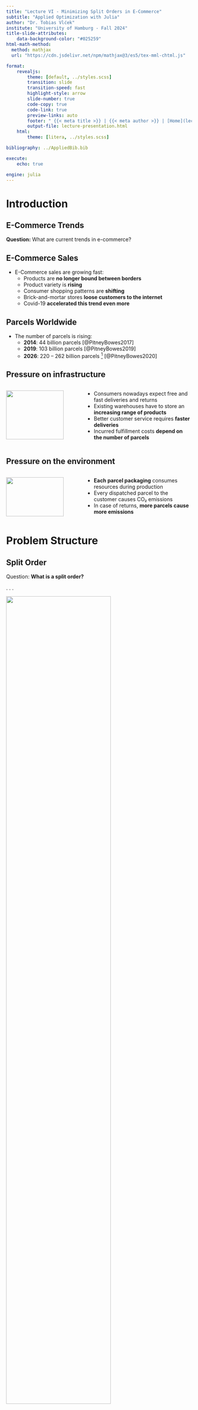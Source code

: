 ```yaml
---
title: "Lecture VI - Minimizing Split Orders in E-Commerce"
subtitle: "Applied Optimization with Julia"
author: "Dr. Tobias Vlćek"
institute: "University of Hamburg - Fall 2024"
title-slide-attributes:
    data-background-color: "#025259"
html-math-method:
  method: mathjax
  url: "https://cdn.jsdelivr.net/npm/mathjax@3/es5/tex-mml-chtml.js"

format:
    revealjs:
        theme: [default, ../styles.scss]
        transition: slide
        transition-speed: fast
        highlight-style: arrow
        slide-number: true
        code-copy: true
        code-link: true
        preview-links: auto
        footer: " {{< meta title >}} | {{< meta author >}} | [Home](lecture-ordersplit.qmd)"
        output-file: lecture-presentation.html
    html:
        theme: [litera, ../styles.scss]

bibliography: ../AppliedBib.bib

execute:
    echo: true

engine: julia
---
```


# [Introduction]{.flow} {.title}

## [E-Commerce Trends]{.invert-font} {background-color="#000000" background-image="https://images.unsplash.com/photo-1585144860131-245d551c77f6?q=80&w=5404&auto=format&fit=crop&ixlib=rb-4.0.3&ixid=M3wxMjA3fDB8MHxwaG90by1wYWdlfHx8fGVufDB8fHx8fA%3D%3D" background-size="cover" background-position="center"}

[**Question:** What are current trends in e-commerce?]{.invert-font .fragment}

::: footer
:::


## E-Commerce Sales

- E-Commerce sales [are growing fast]{.highlight}:
    - Products are **no longer bound between borders**
    - Product variety is **rising**
    - Consumer shopping patterns are **shifting **
    - Brick-and-mortar stores **loose customers to the internet**
    - Covid-19 **accelerated this trend even more**

## Parcels Worldwide

- The number of parcels is rising:
    - **2014**: 44 billion parcels [@PitneyBowes2017]
    - **2019**: 103 billion parcels [@PitneyBowes2019]
    - **2026**: 220 – 262 billion parcels [^0] [@PitneyBowes2020]

[^0]: Forecast, not actual number

## Pressure on infrastructure

::: {.columns}
::: {.column width="40%"}
[![](https://images.unsplash.com/photo-1605902711834-8b11c3e3ef2f?q=80&w=2832&auto=format&fit=crop&ixlib=rb-4.0.3&ixid=M3wxMjA3fDB8MHxwaG90by1wYWdlfHx8fGVufDB8fHx8fA%3D%3D){width="90%"}](https://unsplash.com/photos/person-holding-black-samsung-android-smartphone-hTUZW7E7krg){width="85%"}
:::

::: {.column width="60%"}
- Consumers nowadays expect [free and fast deliveries and returns]{.highlight}
- Existing warehouses have to store an **increasing range of products**
- Better customer service requires **faster deliveries**
- Incurred fulfillment costs **depend on the number of parcels**
:::
:::

## Pressure on the environment

::: {.columns}
::: {.column width="40%"}
[![](https://images.unsplash.com/photo-1606942298712-8bd250ff40f0?q=80&w=2398&auto=format&fit=crop&ixlib=rb-4.0.3&ixid=M3wxMjA3fDB8MHxwaG90by1wYWdlfHx8fGVufDB8fHx8fA%3D%3D){width="90%"}](https://unsplash.com/photos/white-and-red-cars-parked-near-white-concrete-building-during-daytime-4jLpCkGqClE){width="85%"}
:::

::: {.column width="60%"}
- **Each parcel packaging** consumes resources during production
- Every dispatched parcel to the customer [causes CO₂ emissions]{.highlight}
- In case of returns, **more parcels cause more emissions**
:::
:::

# [Problem Structure]{.flow} {.title}

## Split Order

[Question:]{.question} **What is a split order?**

. . .

![](https://images.beyondsimulations.com/ao/ao_split-unoptimized.png){width="75%" .center}


## No Split Order

![](https://images.beyondsimulations.com/ao/ao_split-optimized.png){width="75%" .center}

## Reason for Split Orders

[Question:]{.question} **Why might they occur?**

. . .

- **Stock availability**: Some products are [out of stock]{.highlight} at a warehouse and need to be fulfilled from another warehouse
- **Capacity constraints**: Some products are stored at [different warehouses]{.highlight} and need to be shipped from elsewhere

## Impact of Split Orders

[Question:]{.question} **What are the consequences?**

. . .

- **Higher** shipping costs
- **Increased** packaging material
- **More** CO₂ emissions
- [Higher operational complexity]{.highlight}
- **Lower** customer satisfaction

## Mitigations?

[Question:]{.question} **What are possible mitigations?**

. . .

- **Consolidation**: Ship to a central warehouse before dispatch
- **Cross-docking**: Ship directly from supplier to customer
- **Transshipment**: Ship between warehouses before delivery
- **Co-allocation**: Predict [co-appearance of products]{.highlight} and allocate them to the [same warehouse]{.highlight}

## [Case Study]{.invert-font} {background-color="#000000" background-image="https://images.unsplash.com/photo-1672552226380-486fe900b322?q=80&w=3540&auto=format&fit=crop&ixlib=rb-4.0.3&ixid=M3wxMjA3fDB8MHxwaG90by1wYWdlfHx8fGVufDB8fHx8fA%3D%3D" background-size="cover" background-position="center"}

::: {.invert-font .fragment}
**Key information** about the case:

- a large European e-commerce retailer
- the retailer has two warehouses
- product range cannot be stored in either warehouse
- product deliveries can be made to both warehouses
- products do not have to be stored exclusively
:::

::: footer
:::

# [Problem Structure - Version 1]{.flow} {.title}

## Optimizing Co-allocation

::: {.columns}
::: {.column width="40%"}
![](https://images.beyondsimulations.com/ao/ao_split-suppliers.png){width="90%" .center}
:::

::: {.column width="60%"}
[**Question:**]{.question} **What could be our objective?**


::: {.fragment}
We aim to improve the **SKU[^1]-warehouse allocation** to minimize the number of split parcels resulting from **SKUs being stored in different warehouses**.
:::
:::
:::

[^1]: SKU: Stock Keeping Unit

## Available Sets

[Question:]{.question} **What could be the sets here?**

. . .

::: {.incremental}
- $\mathcal{I}$ - Set of products indexed by $i \in \{1,2,...,|\mathcal{I}|\}$
- $\mathcal{K}$ - Set of warehouses indexed by $k \in \{1,\dots,|\mathcal{K}|\}$
- $\mathcal{M}$ - Set of customer orders $m \in \{1,2,...,|\mathcal{M}|\}$
:::


## Available Parameters

[Question:]{.question} **What are possible parameters?**

. . .

::: {.incremental}
- $c_k$ - Storage space of warehouse $k \in \{1,\dots,|\mathcal{K}|\}$
- $\boldsymbol{T}= (t_{m,i})$ - Past customer orders for SKUs
:::

. . .

[**Question:**]{.question} **What could the transactional data look like?**

## Transactional Data {.smaller}

| $t_{m,i}$ | A | B | C | D |
|-----------|---|---|---|---|
| 1         | 1 | 1 | 1 | 0 |
| 2         | 1 | 1 | 1 | 0 |
| 3         | 1 | 1 | 0 | 0 |
| 4         | 1 | 0 | 0 | 1 |
| 5         | 1 | 0 | 0 | 1 |
| 6         | 1 | 0 | 0 | 1 |
| 7         | 1 | 0 | 0 | 1 |
| 8         | 0 | 0 | 1 | 1 |

: Example of $\boldsymbol{T}$

## Past vs. Future

- The [transactional data]{.highlight} $\boldsymbol{T}$ is based on **past orders**
- It is a **binary matrix** of customer orders and SKUs
- We use this data to **assume** future co-occurrence
    - [Past co-occurrence predicts future co-occurrence]{.highlight}

. . .

[Question:]{.question} **What is your opinion on the assumption?**

## Split-Order Minimization

[Question:]{.question} **What could be our decision variable/s?**

. . .


::: {.callout-note}
## We have the following sets:
- $\mathcal{I}$ - Set of products indexed by $i \in \{1,2,...,|\mathcal{I}|\}$
- $\mathcal{K}$ - Set of warehouses indexed by $k \in \{1,\dots,|\mathcal{K}|\}$
- $\mathcal{M}$ - Set of customer orders $m \in \{1,2,...,|\mathcal{M}|\}$
:::

. . .

- $X_{i,k}$ - 1, if $i\in\mathcal{I}$ is stored in  $k\in\mathcal{K}$, 0 otherwise
- $Y_{m,i,k}$ - 1, if SKU $i\in\mathcal{I}$ is shipped from warehouse $k\in\mathcal{K}$ for customer order $m\in\mathcal{M}$, 0 otherwise

## Integer Programming Model

- @Catalan2012 created an **integer model**
- Number of SKUs of E-Commerce retailers can easily be **between 10,000 - 100,000**
- Number of customer orders necessary for "stable" results have to be higher in the order of **100,000 - 10,000,000**

. . .

[Question:]{.question} **Anybody an idea what this could mean?**

## Implementation Challenges

- Small instance with 10 SKUs and 1000 customer orders
- **CPLEX 20.1.0** needs 3100 seconds to solve the problem
- Computation times scales exponentially
- $\rightarrow$ **Not applicable** in real world applications!

## {.loud-slide}
::: {.r-fit-text}
Any idea what

could be done?
:::

::: footer
:::

# [Problem Structure - Version 2]{.flow} {.title}

## Heuristic Approach

- **Heuristic**: Fast, but not necessarily optimal
- **Approximation**: Not guaranteed to be optimal, but close
- **Computational Effort**: Reasonable even for large instances

. . .

::: {.callout-tip}
## Different view on the problem
Focus on the warehouses and the co-appearance of SKUs! Discard the exact information about the customer orders.
:::

## Objective

::: {.columns}
::: {.column width="40%"}

![](https://images.beyondsimulations.com/ao/ao_split-suppliers.png){width="75%"}

:::

::: {.column width="60%"}
[Question:]{.question} **What could be the objective?**

[Maximize the coappearance of products that are often **part of the same customer orders**.]{.fragment}

:::
:::

## Transaction Matrix

```julia
#| eval: true
#| output-location: column-fragment
T = [
    1 1 1 0;
    1 1 1 0;
    1 1 0 0;
    1 0 0 1;
    1 0 0 1;
    1 0 0 1;
    1 0 0 1;
    0 0 1 1
]

# Create the coappearance matrix
Q = T' * T
println("Coappearance matrix Q:")
display(Q)
```

## Coappearance Matrix

- $\boldsymbol{Q}$ is a [symmetric matrix]{.highlight}
- Proposed by @Catalan2012
- $\boldsymbol{Q} = (\boldsymbol{T}^T \cdot \boldsymbol{T})$ where $\boldsymbol{Q} = (q_{ij})_{i \in \{1,\dots,\mathcal{I}\},j \in \{1,\dots,\mathcal{I}\}}$
- $q_{ij}$ shows how often $i$ and $j$ appear **in the same order**

. . .

[Question:]{.question} **What do the principal diagonal values tell us?**

. . .

- How often each SKU appeared over all orders **(binary!)**

## How to approach the problem?

::: {.incremental}
- **Greedy Heuristic**[^catalan2012]: Allocation based on matrix
- **Mathematical Model**[^zhu2021]: Maximizes coappearance
- **GRASP**[^graps]: Good on small instances
- [New]{.highlight}: Max. coappearance with non-linear solver
- [New]{.highlight}: Heuristic based on Chi-Square Tests
:::

[^catalan2012]: Simple and very fast, @Catalan2012
[^zhu2021]: Computationally intensive with CPLEX, @Zhu2021
[^graps]: Greedy Randomized Adaptive Search Procedure, @Zhu2021

## Basic Setting

![](https://images.beyondsimulations.com/ao/ao_split-warehouse.png){width="75%"}

## Available Data (Version 2)

[Question:]{.question} **What could be the sets?**

. . .

- $\mathcal{I}$ - Set of products indexed by $i \in \{1,2,...,|\mathcal{I}|\}$
- $\mathcal{K}$ - Set of warehouses indexed by $k \in \{1,\dots,|\mathcal{K}|\}$

. . .

::: {.callout-important}
## No customer order information is needed!
We can focus on the SKUs and the warehouses, making the problem **much smaller**!
:::


## Available Parameters

[Question:]{.question} **What are possible parameters?**

::: {.incremental}
- $c_k$ - Storage space of warehouse $k \in \{1,\dots,|\mathcal{K}|\}$
- $\boldsymbol{Q}= (q_{ij})_{i \in \{1,\dots,\mathcal{I}\},j \in \{1,\dots,\mathcal{I}\}}$ - Coappearance matrix
:::

. . .

:::{.callout-important}
## Transactional Data replaced
Instead of the transactional data, we just **use the coappearance matrix** in our model!
:::

# [Model Formulation]{.flow} {.title}

## Decision Variables?

::: {.callout-note}
## We have the following sets:
- $\mathcal{I}$ - Set of products indexed by $i \in \{1,2,...,|\mathcal{I}|\}$
- $\mathcal{K}$ - Set of warehouses indexed by $k \in \{1,\dots,|\mathcal{K}|\}$
:::

. . .

::: {.callout-important}
## Our objective is to:
Maximize the coappearance of products that are often part of the same customer orders. **In more mathematical terms:** Maximize the sum of all unique pair-wise values $q_{i,j}$ of all SKUs stored in the same warehouse.
:::

. . .

[Question:]{.question} **What could be our decision variable/s?**

## Decision Variables

- $X_{i,k}$ - 1, if SKU $i\in\mathcal{I}$ is stored in  $k\in\mathcal{K}$, 0 otherwise

. . .

::: {.callout-important}
## Only one variable per SKU and warehouse!
As we don't need the customer order information, we only need to make a decision for each SKU and warehouse pair!
:::

## Decision Variable in Julia

[Question:]{.question} **How could we formulate the variable in Julia?**

```julia
#| eval: true
#| output: false
import Pkg; Pkg.add("SCIP")
using JuMP, SCIP # SCIP is a non-commercial MIQCP solver

warehouses = ["Hamburg", "Berlin"] # Add warehouses as a vector
skus = ["Smartphone", "Socks", "Charger"] # Add SKUs as a vector

warehouse_model = Model(SCIP.Optimizer)
```

. . .


```julia
#| eval: true
#| output-location: fragment
@variable(warehouse_model, X[i in skus, k in warehouses], Bin)
```

## Objective Function

::: {.callout-note}
## We need the following:
- $X_{i,k}$ - 1, if SKU $i\in\mathcal{I}$ is stored in  $k\in\mathcal{K}$, 0 otherwise
- $q_{ij}$ - Coappearance of SKU $i\in\mathcal{I}$ and $j\in\mathcal{I}$
:::

::: {.callout-important}
## Our objective is to:
Maximize the sum of all unique pair-wise values $q_{i,j}$ of all SKUs stored in the same warehouse. Note, that this is a **quadratic objective function**!
:::

. . .

[Question:]{.question} **What could the objective function look like?**

. . .

## Quadratic Objective Function

$$\text{maximize} \quad \sum_{i=2}^{\mathcal{I}} \sum_{j=1}^{i-1} \sum_{k \in \mathcal{K}} X_{ik}\times X_{jk} \times q_{ij}$$

. . .

::: {.callout-note}
## This is a **quadratic objective function**!
The quadratic terms are $X_{ik}\times X_{jk}$. This objective function is based on the **Quadratic Multiple Knapsack Problem (QMKP)**, formulated by @Hiley2006.
:::

## Objective Function in Julia

[Question:]{.question} **How could we formulate this in Julia?**

. . .

```julia
#| eval: true
#| output-location: fragment
Q = [2 1 2; 1 2 1; 2 1 2]

@objective(warehouse_model, 
    Max, 
    sum(
        X[skus[i], warehouses[k]] * X[skus[j], warehouses[k]] * Q[i,j]
        for i in 2:length(skus)
        for j in 1:i-1
        for k in 1:length(warehouses)
    )
)
```

# [Constraints]{.flow} {.title}

## What constraints?

::: {.columns}
::: {.column width="40%"}

![](https://images.beyondsimulations.com/ao/ao_split-warehouse.png){width="90%"}

:::

::: {.column width="60%"}
[Question:]{.question} **What constraints?**

::: {.fragment}
- Allocate each SKU **at least once**
- Warehouses have a **finite capacity**
- Capacity is **not exceeded**
:::
:::
:::

## Single Allocation Constraint?

::: {.callout-important}
## The goal of this constraint is to:
Ensure that each SKU is allocated at least once.
:::

. . .

::: {.callout-note}
## We need the following variable:

- $X_{i,k}$ - 1, if SKU $i\in\mathcal{I}$ is stored in  $k\in\mathcal{K}$, 0 otherwise

:::

. . .

[Question:]{.question} **What could the constraint look like?**

## Single Allocation Constraint

$$\sum_{k \in \mathcal{K}} X_{ik} \geq 1 \quad \forall i \in \mathcal{I}$$

. . .

::: {.callout-note}
## Remember, this is the variable:

- $X_{i,k}$ - 1, if SKU $i\in\mathcal{I}$ is stored in  $k\in\mathcal{K}$, 0 otherwise

:::

. . .

[Question:]{.question} **How could we change the constraint to ensure that each SKU is allocated only once?**

. . .

[Question:]{.question} **How could we add the constraint in Julia?**

## Single Allocation in Julia

```julia
#| eval: true
#| output-location: fragment
@constraint(warehouse_model, single_allocation[i in skus], 
    sum(X[i, k] for k in warehouses) >= 1
)
```

## Capacity Constraints?

::: {.callout-important}
## The goal of these constraints is to:
Ensure that the capacity of each warehouse is not exceeded.
::: 

. . .

::: {.callout-note}
## We need the following variables and parameters:

- $X_{i,k}$ - 1, if SKU $i\in\mathcal{I}$ is stored in  $k\in\mathcal{K}$, 0 otherwise
- $c_k$ - Storage space of warehouse $k\in\mathcal{K}$

:::

. . .

[Question:]{.question} **What could the second constraint be?**

## Capacity Constraints

$$\sum_{i \in \mathcal{I}} X_{ik} \leq c_k \quad \forall k \in \mathcal{K}$$

. . .

[And that's basically it!]{.highlight}

. . .

[Question:]{.question} **How could we add the second constraint in Julia?**

## Capacity Constraints in Julia

```julia
#| eval: true
#| output-location: fragment
capacities = Dict("Hamburg" => 2, "Berlin" => 1) # Add capacities

@constraint(warehouse_model, capacity[k in warehouses], 
    sum(X[i, k] for i in skus) <= capacities[k]
)
```

## QMK Model

$$\text{maximize} \quad \sum_{i=2}^{\mathcal{I}} \sum_{j=1}^{i-1} \sum_{k \in \mathcal{K}} X_{ik}\times X_{jk} \times q_{ij}$$


subject to:

$$
\begin{align*}
				& \sum_{k \in \mathcal{K}} X_{ik} \geq 1 && \forall i \in \mathcal{I}\\
				& \sum_{i \in \mathcal{I}} X_{ik} \leq c_{k} && \forall k \in \mathcal{K}\\
				& X_{ik} \in \{0,1\}  && \forall i \in \mathcal{I}, \forall k \in \mathcal{K}
\end{align*}
$$

## QMK Model in Julia

```julia
#| eval: true
#| output-location: fragment
set_attribute(warehouse_model, "display/verblevel", 0) # Hide solver output
optimize!(warehouse_model)

println("The optimal objective value is: ", objective_value(warehouse_model))
println("The optimal solution is: ", value.(X))
```

# [Model Characteristics]{.flow} {.title}

## Characteristics

::: {.incremental}
- Is the model formulation **linear/ non-linear?**
- What kind of **variable domain** do we have?
- Do we know the **split-orders** based on the **objective value?**
- Why **couldn't we use HiGHS** as solver?
:::


## Choosing a solver

- Identify **problem structure**, e.g. LP, MIP, NLP, QCP, MIQCP, ...
- What is the **size** of the problem?
- Is a **commercial** solver needed?

. . .

::: {.callout-note}
## Commercial Solvers
Commercial solvers are **faster** and **more robust** as open source solvers but also **more expensive**. During your studies, you can use most of them for free though! Nonetheless, we will only use open source solvers in this course.
:::


## Global vs Local Optimality

[![Local vs Global Optimum by Christoph Roser](https://i0.wp.com/www.allaboutlean.com/wp-content/uploads/2018/08/Local-Global-Optimum.png?w=1040&ssl=1){width="80%"}](https://www.allaboutlean.com/polca-pros-and-cons/local-global-optimum/)

## Model Assumptions

[Questions:]{.question} **On model assumptions**

::: {.incremental}

- What assumptions have we made?
- Problem with allocating SKUs to multiple warehouses?
- What else might pose a problem in the real world?

:::

# [Impact]{.flow} {.title}

## {.loud-slide}
::: {.r-fit-text}
Can this be 

applied?
:::

::: footer
:::

## Problem Size is Crucial

- Up to 10,000 SKUs →  **commercial solvers**
- More than 10,000 SKUs → **heuristics**
- For example, the [CHI]{.highlight} heuristic

. . .

::: {.callout-note}

## CHI-Heuristic

Detect dependencies between products and allocate them accordingly, as products within orders can have dependencies and products are bought with different frequencies!

:::

## Potential Improvements

![](https://images.beyondsimulations.com/ao/ao_split-reasons){width="80%"}

## Case Study

- More than 100,000 SKUs and several millions of orders
- Comparison of **different heuristics**[^opt_not]	
    - **CHI**: based on Chi-Square tests @vlcek_optimizing_2024
    - **GP, GO, GS, BS**: based on greedy algorithms [@Catalan2012]
    - **RA**: Random allocation of SKUs to warehouses

[^opt_not]:QMKP is not applicable for instance in case study

## Real Data Set

![](https://images.beyondsimulations.com/ao/ao_split-case.png){width="80%"}

## Conclusion

- Splits are **of no benefit**, except **faster customer deliveries**
- [Increase workload, packaging and shipping costs]{.highlight}
- Mathematical Optimisation of **"full" problem not solvable**
- **CHI** Heuristic close to mathematical optimisation

::: {.callout-note}
## And that's it for todays lecture!

We now have covered the Quadratic Multiple Knapsack Problem and are ready to start solving some tasks in the upcoming tutorial.
:::

## {.loud-slide}
::: {.r-fit-text}
Questions?
:::

::: footer
:::

# [Literature]{.flow} {.title}


## Literature I

For more interesting literature to learn more about Julia, take a look at the [literature list](../general/literature.qmd) of this course.

